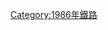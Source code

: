 {{Commonscat|Railway accidents in 1986}}
{{Year by category
|m=1
|c=9
|d=8
|y=6
|cat=铁路事故
|sortkey=Railway accidents
|parent=20世纪铁路事故
|subcat=1986年交通事故
}}

[[Category:1986年鐵路|Category:1986年鐵路]]